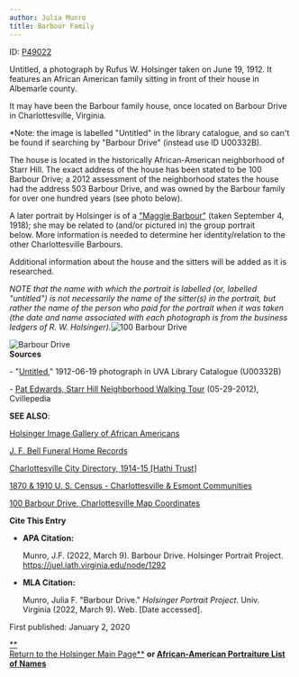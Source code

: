 ```yaml
---
author: Julia Munro
title: Barbour Family
---
```

ID: [P49022](http://juel.iath.virginia.edu/public_person?person=49022 "P49022")

Untitled, a photograph by Rufus W. Holsinger taken on June 19, 1912. It features an African American family sitting in front of their house in Albemarle county.

It may have been the Barbour family house, once located on Barbour Drive in Charlottesville, Virginia.

\*Note: the image is labelled "Untitled" in the library catalogue, and so can't be found if searching by "Barbour Drive" (instead use ID U00332B).

The house is located in the historically African-American neighborhood of Starr Hill. The exact address of the house has been stated to be 100 Barbour Drive; a 2012 assessment of the neighborhood states the house had the address 503 Barbour Drive, and was owned by the Barbour family for over one hundred years (see photo below). 

A later portrait by Holsinger is of a ["Maggie Barbour"](http://juel.iath.virginia.edu/node/1588 "Barbour, Maggie") (taken September 4, 1918); she may be related to (and/or pictured in) the group portrait below. More information is needed to determine her identity/relation to the other Charlottesville Barbours.

Additional information about the house and the sitters will be added as it is researched. 

_NOTE that the name with which the portrait is labelled (or, labelled "untitled") is not necessarily the name of the sitter(s) in the portrait, but rather the name of the person who paid for the portrait when it was taken (the date and name associated with each photograph is from the business ledgers of R. W. Holsinger)._![100 Barbour Drive](https://iiif.lib.virginia.edu/iiif/uva-lib:1039695/full/778,561/0/default.jpg "100 Barbour Drive")

![Barbour Drive](http://juel.iath.virginia.edu/sites/default/files/media/images/Screen%20Shot%202020-02-28%20at%201.59.47%20PM.png "Barbour Drive ")   
**Sources**

\- "[Untitled](https://search.lib.virginia.edu/sources/images/items/uva-lib:1039695 "100 Barbour Drive")," 1912-06-19 photograph in UVA Library Catalogue (U00332B)  

\- [Pat Edwards, Starr Hill Neighborhood Walking Tour](https://cvillepedia.org/Starr_Hill_neighborhood "Starr Hill Neighborhood") (05-29-2012), Cvillepedia

**SEE ALSO**:

[Holsinger Image Gallery of African Americans](http://rwholsingerphotos.org/images.php "Holsinger Image Gallery of African Americans")

[J. F. Bell Funeral Home Records](http://www2.vcdh.virginia.edu/afam/raceandplace/perl_scripts/funeral_search.html "J. F. Bell Funeral Home Database")

[Charlottesville City Directory, 1914-15 \[Hathi Trust\]](https://catalog.hathitrust.org/Record/101954103 "Charlottesville City Directory, 1914-15") 

[1870 & 1910 U. S. Census - Charlottesville & Esmont Communities](http://www2.vcdh.virginia.edu/afam/raceandplace/census/search_both.html "1870 & 1910 U. S. Census: Charlottesville and Esmont Communities")

  
  

[100 Barbour Drive, Charlottesville Map Coordinates](https://www.google.com/maps/@38.0433645,-78.4919977,3a,75y,85.95h,81.06t/data=!3m6!1e1!3m4!1sBoDjxhHZqVCO_tInqUk3HQ!2e0!7i13312!8i6656 "100 Barbour Drive, Charlottesville") 

**Cite This Entry**

*   **APA Citation:**
    
    Munro, J.F. (2022, March 9). Barbour Drive. Holsinger Portrait Project. https://juel.iath.virginia.edu/node/1292
    
*   **MLA Citation:**
    
    Munro, Julia F. "Barbour Drive." _Holsinger Portrait Project_. Univ. Virginia (2022, March 9). Web. \[Date accessed\].
    

  
First published: January 2, 2020

[**  
Return to the Holsinger Main Page**](http://juel.iath.virginia.edu/node/980) **or [African-American Portraiture List of Names](http://juel.iath.virginia.edu/node/996)**